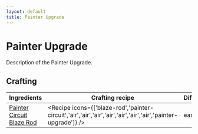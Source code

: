 ```yaml
---
layout: default
title: Painter Upgrade
---
```



Painter Upgrade
===================

Description of the Painter Upgrade.

## Crafting

| Ingredients | Crafting recipe | Difficulty |
| ----------- | --------------- | ------------- |
| [Painter Circuit](/items/painter-circuit)<br/>[Blaze Rod](https://minecraft.wiki/w/Blaze_Rod) | <Recipe icons={['blaze-rod','painter-circuit','air','air','air','air','air','air','air','painter-upgrade']} /> | easy |

